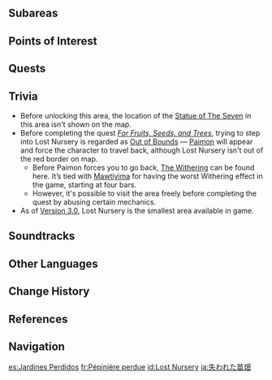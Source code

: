 {{Location Infobox
|image        = Lost Nursery.png
|type         = Area
|region       = Sumeru
|subregion    = Dharma Forest
}}
{{Location Intro|description=<p>It is unlocked by completing the [[Aranyaka]]: Part III - [[Nursery of Lost Dreams]] quest, [[For Fruits, Seeds, and Trees]].</p>}}

==Subareas==
{{Locations by Category Table|type=Subareas}}

==Points of Interest==
{{Locations by Category Table|type=Points of Interest}}

==Quests==
{{Quests by Category List|heo=1}}
<!--
==Notable Features==
===Domains===
{{Domains by Category Gallery}}

===Local Specialties===
* {{Item|}}
-->
==Trivia==
* Before unlocking this area, the location of the [[Statue of The Seven]] in this area isn't shown on the map.
* Before completing the quest ''[[For Fruits, Seeds, and Trees]]'', trying to step into Lost Nursery is regarded as [[Out of Bounds]] &mdash; [[Paimon]] will appear and force the character to travel back, although Lost Nursery isn't out of the red border on map.
** Before Paimon forces you to go back, [[The Withering]] can be found here. It’s tied with [[Mawtiyima]] for having the worst Withering effect in the game, starting at four bars.
** However, it's possible to visit the area freely before completing the quest by abusing certain mechanics.
* As of [[Version 3.0]], Lost Nursery is the smallest area available in game.
<!--
===Etymology===
-->
==Soundtracks==
{{Soundtracks by Category Table|Lost Nursery Soundtracks|header=Lost Nursery}}

==Other Languages==
{{Other Languages
|en      = Lost Nursery
|zhs     = 失落的苗圃
|zhs_rm  = Shīluò de Miáopǔ
|zht     = 失落的苗圃
|zht_rm  = Shīluò de Miáopǔ
|zh_tl   = Lost Sapling Field
|ja      = {{Rubi|失|うしな}}われた{{Rubi|苗|なえ|畑|はた}}
|ja_rm   = Ushinawareta Naehata
|ja_tl   = Lost Field of Rice Saplings
|ko      = 잃어버린 모밭
|ko_rm   = Ireobeorin Mobat
|ko_tl   = Lost Sapling Field
|es      = Jardines Perdidos
|es_tl   = Lost Gardens
|fr      = Pépinière perdue
|fr_tl   = Lost Nursery
|ru      = Потерянный питомник
|ru_tl   = Lost Nursery
|th      = Lost Nursery
|vi      = Vườn Ươm Thất Lạc
|vi_tl   = 
|de      = Verlorene Baumschule
|de_tl   = Lost Nursery
|id      = Lost Nursery
|pt      = Sementeira Perdida
|pt_tl   = 
|tr      = Kayıp Fidelik
|tr_tl   = 
|it      = Vivaio Perduto
|it_tl   = Lost Nursery
}}

==Change History==
{{Change History|3.0}}

==References==
{{Reflist}}

==Navigation==
{{Area Navbox|Sumeru}}

[[es:Jardines Perdidos]]
[[fr:Pépinière perdue]]
[[id:Lost Nursery]]
[[ja:失われた苗畑]]